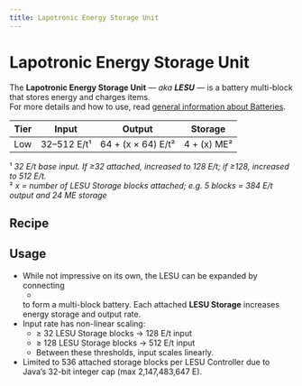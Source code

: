 ```yaml
---
title: Lapotronic Energy Storage Unit
---
```


<ItemImage file="lesu" alt="Lapotronic Energy Storage Unit" size="200" />

# Lapotronic Energy Storage Unit

The **Lapotronic Energy Storage Unit** — *aka **LESU*** — is a battery multi-block that stores energy and charges items.  
For more details and how to use, read [general information about Batteries](/energy/batteries).

| Tier | Input           | Output                  | Storage            |
|------|------------------|--------------------------|---------------------|
| Low  | 32–512 E/t¹      | 64 + (x × 64) E/t²       | 4 + (x) ME²         |

¹ *32 E/t base input. If ≥32 attached, increased to 128 E/t; if ≥128, increased to 512 E/t.*  
² *x = number of LESU Storage blocks attached; e.g. 5 blocks = 384 E/t output and 24 ME storage*

## Recipe

<CraftingTable recipe="input air techreborn:lv_transformer air input techreborn:advanced_circuit techreborn:lsu_storage techreborn:advanced_circuit input air techreborn:mv_transformer air output techreborn:lapotronic_su"/>

## Usage

- While not impressive on its own, the LESU can be expanded by connecting  
  - <McItem slug="techreborn:lesu_storage" inline={true}/>
  to form a multi-block battery. Each attached **LESU Storage** increases energy storage and output rate.
- Input rate has non-linear scaling:
  - ≥ 32 LESU Storage blocks → 128 E/t input
  - ≥ 128 LESU Storage blocks → 512 E/t input
  - Between these thresholds, input scales linearly.
- Limited to 536 attached storage blocks per LESU Controller due to Java’s 32-bit integer cap (max 2,147,483,647 E).
